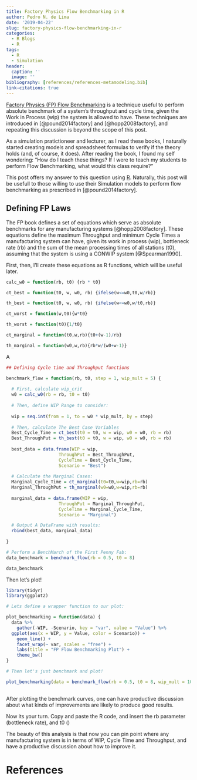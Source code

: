```yaml
---
title: Factory Physics Flow Benchmarking in R
author: Pedro N. de Lima
date: '2019-04-22'
slug: factory-physics-flow-benchmarking-in-r
categories:
  - R Blogs
  - R
tags:
  - R
  - Simulation
header:
  caption: ''
  image: ''
bibliography: [references/references-metamodeling.bib]
link-citations: true
---
```


[Factory Physics (FP) Flow Benchmarking](https://factoryphysics.com/flow-benchmarking) is a technique useful to perform absolute benchmark of a system's throughput and cycle time, given the Work in Process (wip) the system is allowed to have. These techniques are introduced in [@pound2014factory] and [@hopp2008factory], and repeating this discussion is beyond the scope of this post.

As a simulation pratictioneer and lecturer, as I read these books, I naturally started creating models and spreadsheet formulas to verify if the theory holds (and, of course, it does). After reading the book, I found my self wondering: "How do I teach these things? If I were to teach my students to perform Flow Benchmarking, what would this class require?"

This post offers my answer to this question using [R](https://www.r-project.org/). Naturally, this post will be usefull to those willing to use their Simulation models to perform flow benchmarking as prescribed in [@pound2014factory].

## Defining FP Laws

The FP book defines a set of equations which serve as absolute benchmarks for any manufacturing systems [@hopp2008factory]. These equations define the maximum Throughput and minimum Cycle Times a manufacturing system can have, given its work in process (wip), bottleneck rate (rb) and the sum of the mean processing times of all stations (t0), assuming that the system is using a CONWIP system [@Spearman1990]. 

First, then, I'll create these equations as R functions, which will be useful later.

```r

calc_w0 = function(rb, t0) {rb * t0}

ct_best = function(t0, w, w0, rb) {ifelse(w<=w0,t0,w/rb)}

th_best = function(t0, w, w0, rb) {ifelse(w<=w0,w/t0,rb)}

ct_worst = function(w,t0){w*t0}

th_worst = function(t0){1/t0}

ct_marginal = function(t0,w,rb){t0+(w-1)/rb}

th_marginal = function(w0,w,rb){rb*w/(w0+w-1)}

```

A

```r

## Defining Cycle time and Throughput functions

benchmark_flow = function(rb, t0, step = 1, wip_mult = 5) {
  
  # First, calculate wip_crit
  w0 = calc_w0(rb = rb, t0 = t0)
  
  # Then, define WIP Range to consider:
  
  wip = seq.int(from = 1, to = w0 * wip_mult, by = step)
  
  # Then, calculate The Best Case Variables
  Best_Cycle_Time = ct_best(t0 = t0, w = wip, w0 = w0, rb = rb)
  Best_ThroughPut = th_best(t0 = t0, w = wip, w0 = w0, rb = rb)
  
  best_data = data.frame(WIP = wip,
                    ThroughPut = Best_ThroughPut,
                    CycleTime = Best_Cycle_Time,
                    Scenario = "Best")
  
  # Calculate the Marginal Cases:
  Marginal_Cycle_Time = ct_marginal(t0=t0,w=wip,rb=rb)
  Marginal_ThroughPut = th_marginal(w0=w0,w=wip,rb=rb)
  
  marginal_data = data.frame(WIP = wip,
                    ThroughPut = Marginal_ThroughPut,
                    CycleTime = Marginal_Cycle_Time,
                    Scenario = "Marginal")

  # Output A DataFrame with results:
  rbind(best_data, marginal_data)
  
}

# Perform a BenchMarch of the First Penny Fab:
data_benchmark = benchmark_flow(rb = 0.5, t0 = 8)

data_benchmark
```


Then let's plot!

```r
library(tidyr)
library(ggplot2)

# Lets define a wrapper function to our plot:

plot_benchmarking = function(data) {
  data %>%
    gather(-WIP, -Scenario, key = "var", value = "Value") %>%
  ggplot(aes(x = WIP, y = Value, color = Scenario)) +
    geom_line() +
    facet_wrap(~ var, scales = "free") +
    labs(title = "FP Flow Benchmarking Plot") +
    theme_bw()
}

# Then let's just benchmark and plot!

plot_benchmarking(data = benchmark_flow(rb = 0.5, t0 = 8, wip_mult = 10))
  

```


After plotting the benchmark curves, one can have productive discussion about what kinds of improvements are likely to produce good results.


Now its your turn. Copy and paste the R code, and insert the rb parameter (bottleneck rate), and t0 ()

The beauty of this analysis is that now you can pin point where any manufacturing system is in terms of WIP, Cycle Time and Throughput, and have a productive discussion about how to improve it.



# References



